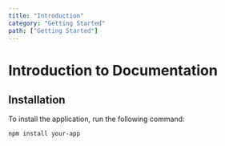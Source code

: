 ```yaml
---
title: "Introduction"
category: "Getting Started"
path: ["Getting Started"]
---
```

# Introduction to Documentation

## Installation

To install the application, run the following command:

<ClientComponent />
<Example01 />

```
npm install your-app
```